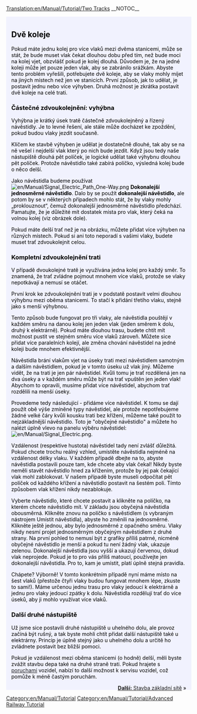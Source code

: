 [[Translation:en/Manual/Tutorial/Two Tracks]]
__NOTOC__

{{en/Tabs|3|2
|cs/Manual/Tutorial/Dvě nástupiště|1. Dvě nástupiště
|cs/Manual/Tutorial/Dvě koleje|2. Dvě koleje
|cs/Manual/Tutorial/Základní síť|3. Základní síť
}}
<div style="padding:.5em 1em 1em 1em; border-top:none; background-color:#f1f2fe; color:#000;">
{{cs/Manual/Tutorial/Cvičení}}

== Dvě koleje ==
Pokud máte jednu kolej pro více vlaků mezi dvěma stanicemi, může se stát, že bude muset vlak čekat dlouhou dobu před tím, než bude moci na kolej vjet, obzvlášť pokud je kolej dlouhá. Důvodem je, že na jedné koleji může jet pouze jeden vlak, aby se zabránilo srážkám.
Abyste tento problém vyřešili, potřebujete dvě koleje, aby se vlaky mohly míjet na jiných místech než jen ve stanicích. První způsob, jak to udělat, je postavit jednu nebo více výhyben. Druhá možnost je zkrátka postavit dvě koleje na celé trati.

=== Částečné zdvoukolejnění: vyhýbna ===
Vyhýbna je krátký úsek tratě částečně zdvoukolejněný a řízený návěstidly. Je to levné řešení, ale stále může docházet ke zpoždění, pokud budou vlaky jezdit současně.

Klíčem ke stavbě výhyben je udělat je dostatečně dlouhé, tak aby se na ně vešel i nejdelší vlak který po nich bude jezdit. Když jsou tedy naše nástupiště dlouhá pět políček, je logické udělat také výhybnu dlouhou pět políček. Protože návěstidlo také zabírá políčko, výsledná kolej bude o něco delší.

Jako návěstidla budeme používat [[File:en/Manual/Signal Electric Path One-Way.png]] '''Dokonalejší jednosměrné návěstidlo'''. Dalo by se použít '''dokonalejší návěstidlo''', ale potom by se v některých případech mohlo stát, že by vlaky mohly „proklouznout“, čemuž dokonalejší jednosměrné návěstidlo předchází. Pamatujte, že je důležité mít dostatek místa pro vlak, který čeká na volnou kolej (viz obrázek dole).


{{en/Phototable|[[File:en/Manual/Tutorial/Tutorial passing siding.png|400px]]|Výhybna (klikněte pro zvětšení)|none}}

Pokud máte delší trať než je na obrázku, můžete přidat více výhyben na různých místech. Pokud si ani toto neporadí s vašimi vlaky, budete muset trať zdvoukolejnit celou.

=== Kompletní zdvoukolejnění trati ===
V případě dvoukolejné tratě je využívána jedna kolej pro každý směr. To znamená, že trať zvládne pojmout mnohem více vlaků, protože se vlaky nepotkávají a nemusí se otáčet.

První krok ke zdvoukolejnění trati je v podstatě postavit velmi dlouhou výhybnu mezi oběma stanicemi. To stačí k přidání třetího vlaku, stejně jako s menší výhybnou.

{{en/Phototable|[[File:en/Manual/Tutorial/Tutorial three trains.png|400px]]|Kompletní dvoukolejná trať a třetí vlak (klikněte pro zvětšení)|none}}

Tento způsob bude fungovat pro tři vlaky, ale návěstidla pouštějí v každém směru na danou kolej jen jeden vlak (jeden směrem k dolu, druhý k elektrárně). Pokud máte dlouhou trasu, budete chtít mít možnost pustit ve stejném směru více vlaků zároveň. Můžete sice přidat více paralelních kolejí, ale změna chování návěstidel na jedné koleji bude mnohem efektivnější.

Návěstidla brání vlakům vjet na úseky trati mezi návěstidlem samotným a dalším návěstidlem, pokud je v tomto úseku už vlak jiný. Můžeme vidět, že na trati je jen pár návěstidel. Kvůli tomu je trať rozdělená jen na dva úseky a v každém směru může být na trať vpuštěn jen jeden vlak! Abychom to opravili, musíme přidat více návěstidel, abychom trať rozdělili na menší úseky.

Provedeme tedy následující - přidáme více návěstidel. K tomu se dají použít obě výše zmíněné typy návěstidel, ale protože nepotřebujeme žádné velké čáry kvůli kousku trati bez křížení, můžeme také použít to nejzákladnější návěstidlo. Toto je "obyčejné návěstidlo" a můžete ho nalézt úplně vlevo na panelu výběru návěstidel: [[File:en/Manual/Signal Electric.png]].

Vzdálenost (respektive hustota) návěstidel  tady není zvlášť důležitá. Pokud chcete trochu reálný vzhled, umístěte návěstidla nejméně na vzdálenost délky vlaku. V každém případě dbejte na to, abyste návěstidla postavili pouze tam, kde chcete aby vlak čekal! Nikdy byste neměli stavět návěstidlo hned za křížením, protože by jej pak čekající vlak mohl zablokovat. V našem případě byste museli odpočítat pět políček od každého křížení a návěstidlo postavit na šestém poli. Tímto způsobem vlak křížení nikdy nezablokuje.

Vyberte návěstidlo, které chcete postavit a klikněte na políčko, na kterém chcete návěstidlo mít. V základu jsou obyčejná návěstidla obousměrná. Klikněte znovu na políčko s návěstidlem (s vybraným nástrojem Umístit návěstidla), abyste ho změnili na jednosměrné. Klikněte ještě jednou, aby bylo jednosměrné z opačného směru. Vlaky nikdy nesmí projet jednosměrným obyčejným návěstidlem z  druhé strany. Na první pohled to nemusí být z grafiky příliš patrné, nicméně obyčejné návěstidlo je menší a pokud tu není žádný vlak, ukazuje zelenou. Dokonalejší návěstidla jsou vyšší a ukazují červenou, dokud vlak neprojede. Pokud je to pro vás příliš matoucí, používejte jen dokonalejší návěstidla. Pro to, kam je umístit, platí úplně stejná pravidla.

{{en/Phototable|[[File:en/Manual/Tutorial/Tutorial intermediate signals.png|400px]]|Dvojkolejka s obyčejným návěstidlem. Dokonalejší návěstidla by na těchto místech fungovala také. (klikněte pro zvětšení)|none}}

Chápete? Výborně! V tomto konkrétním případě nyní máme místo na šest vlaků (přestože čtyři vlaky budou fungovat mnohem lépe, zkuste to sami!). Máme určenou jednu trasu pro vlaky jedoucí k elektrárně a jednu pro vlaky jedoucí zpátky k dolu. Návěstidla rozdělují trať do více úseků, aby ji mohlo využívat více vlaků.

=== Další druhé nástupiště ===
Už jsme sice postavili druhé nástupiště u uhelného dolu, ale provoz začíná být rušný, a tak byste mohli chtít přidat další nástupiště také u elektrárny. Princip je úplně stejný jako u uhelného dolu a určitě ho zvládnete postavit bez bližší pomoci.


{{en/Phototable|[[File:en/Manual/Tutorial/Tutorial two platforms both ends.png|400px]]|Druhé nástupiště u elektrárny (klikněte pro zvětšení)|none}}

Pokud je vzdálenost mezi oběma stanicemi (o hodně) delší, měli byste zvážit stavbu depa také na druhé straně trati. Pokud hrajete s [[cs/Poruchy|poruchami]] vozidel, nabízí to další možnost k servisu vozidel, což pomůže k méně častým poruchám.

<span style="float: right">[[cs/Manual/Tutorial/Základní síť|'''Další:''' Stavba základní sítě]] &raquo;</span>
</div>
[[Category:en/Manual/Tutorial]]
[[Category:en/Manual/Tutorial/Advanced Railway Tutorial]]